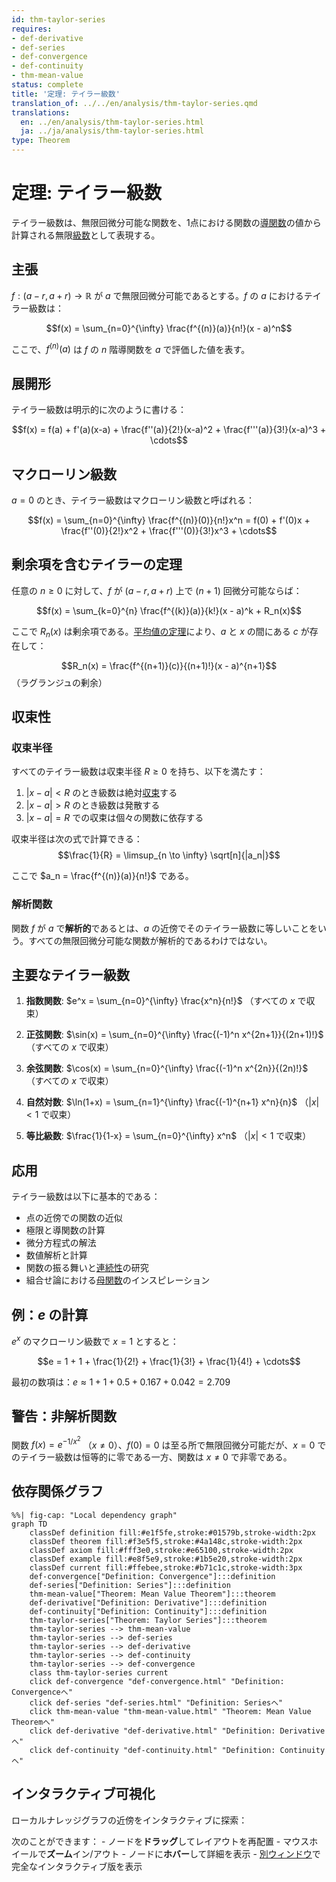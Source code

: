 ```yaml
---
id: thm-taylor-series
requires:
- def-derivative
- def-series
- def-convergence
- def-continuity
- thm-mean-value
status: complete
title: '定理: テイラー級数'
translation_of: ../../en/analysis/thm-taylor-series.qmd
translations:
  en: ../en/analysis/thm-taylor-series.html
  ja: ../ja/analysis/thm-taylor-series.html
type: Theorem
---
```


# 定理: テイラー級数 {#thm-taylor-series}

テイラー級数は、無限回微分可能な関数を、1点における関数の[導関数](def-derivative.qmd)の値から計算される無限[級数](def-series.qmd)として表現する。

## 主張

$f: (a - r, a + r) \to \mathbb{R}$ が $a$ で無限回微分可能であるとする。$f$ の $a$ におけるテイラー級数は：

$$f(x) = \sum_{n=0}^{\infty} \frac{f^{(n)}(a)}{n!}(x - a)^n$$

ここで、$f^{(n)}(a)$ は $f$ の $n$ 階導関数を $a$ で評価した値を表す。

## 展開形

テイラー級数は明示的に次のように書ける：

$$f(x) = f(a) + f'(a)(x-a) + \frac{f''(a)}{2!}(x-a)^2 + \frac{f'''(a)}{3!}(x-a)^3 + \cdots$$

## マクローリン級数

$a = 0$ のとき、テイラー級数はマクローリン級数と呼ばれる：

$$f(x) = \sum_{n=0}^{\infty} \frac{f^{(n)}(0)}{n!}x^n = f(0) + f'(0)x + \frac{f''(0)}{2!}x^2 + \frac{f'''(0)}{3!}x^3 + \cdots$$

## 剰余項を含むテイラーの定理

任意の $n \geq 0$ に対して、$f$ が $(a - r, a + r)$ 上で $(n+1)$ 回微分可能ならば：

$$f(x) = \sum_{k=0}^{n} \frac{f^{(k)}(a)}{k!}(x - a)^k + R_n(x)$$

ここで $R_n(x)$ は剰余項である。[平均値の定理](thm-mean-value.qmd)により、$a$ と $x$ の間にある $c$ が存在して：

$$R_n(x) = \frac{f^{(n+1)}(c)}{(n+1)!}(x - a)^{n+1}$$ （ラグランジュの剰余）

## 収束性

### 収束半径

すべてのテイラー級数は収束半径 $R \geq 0$ を持ち、以下を満たす：

1. $|x - a| < R$ のとき級数は絶対[収束](def-convergence.qmd)する
2. $|x - a| > R$ のとき級数は発散する
3. $|x - a| = R$ での収束は個々の関数に依存する

収束半径は次の式で計算できる：
$$\frac{1}{R} = \limsup_{n \to \infty} \sqrt[n]{|a_n|}$$

ここで $a_n = \frac{f^{(n)}(a)}{n!}$ である。

### 解析関数

関数 $f$ が $a$ で**解析的**であるとは、$a$ の近傍でそのテイラー級数に等しいことをいう。すべての無限回微分可能な関数が解析的であるわけではない。

## 主要なテイラー級数

1. **指数関数**: $e^x = \sum_{n=0}^{\infty} \frac{x^n}{n!}$ （すべての $x$ で収束）

2. **正弦関数**: $\sin(x) = \sum_{n=0}^{\infty} \frac{(-1)^n x^{2n+1}}{(2n+1)!}$ （すべての $x$ で収束）

3. **余弦関数**: $\cos(x) = \sum_{n=0}^{\infty} \frac{(-1)^n x^{2n}}{(2n)!}$ （すべての $x$ で収束）

4. **自然対数**: $\ln(1+x) = \sum_{n=1}^{\infty} \frac{(-1)^{n+1} x^n}{n}$ （$|x| < 1$ で収束）

5. **等比級数**: $\frac{1}{1-x} = \sum_{n=0}^{\infty} x^n$ （$|x| < 1$ で収束）

## 応用

テイラー級数は以下に基本的である：

- 点の近傍での関数の近似
- 極限と導関数の計算
- 微分方程式の解法
- 数値解析と計算
- 関数の振る舞いと[連続性](def-continuity.qmd)の研究
- 組合せ論における[母関数](../combinatorics/def-generating-function.qmd)のインスピレーション

## 例：$e$ の計算

$e^x$ のマクローリン級数で $x = 1$ とすると：

$$e = 1 + 1 + \frac{1}{2!} + \frac{1}{3!} + \frac{1}{4!} + \cdots$$

最初の数項は：$e \approx 1 + 1 + 0.5 + 0.167 + 0.042 = 2.709$

## 警告：非解析関数

関数 $f(x) = e^{-1/x^2}$ （$x \neq 0$）、$f(0) = 0$ は至る所で無限回微分可能だが、$x = 0$ でのテイラー級数は恒等的に零である一方、関数は $x \neq 0$ で非零である。

## 依存関係グラフ

```mermaid
%%| fig-cap: "Local dependency graph"
graph TD
    classDef definition fill:#e1f5fe,stroke:#01579b,stroke-width:2px
    classDef theorem fill:#f3e5f5,stroke:#4a148c,stroke-width:2px
    classDef axiom fill:#fff3e0,stroke:#e65100,stroke-width:2px
    classDef example fill:#e8f5e9,stroke:#1b5e20,stroke-width:2px
    classDef current fill:#ffebee,stroke:#b71c1c,stroke-width:3px
    def-convergence["Definition: Convergence"]:::definition
    def-series["Definition: Series"]:::definition
    thm-mean-value["Theorem: Mean Value Theorem"]:::theorem
    def-derivative["Definition: Derivative"]:::definition
    def-continuity["Definition: Continuity"]:::definition
    thm-taylor-series["Theorem: Taylor Series"]:::theorem
    thm-taylor-series --> thm-mean-value
    thm-taylor-series --> def-series
    thm-taylor-series --> def-derivative
    thm-taylor-series --> def-continuity
    thm-taylor-series --> def-convergence
    class thm-taylor-series current
    click def-convergence "def-convergence.html" "Definition: Convergenceへ"
    click def-series "def-series.html" "Definition: Seriesへ"
    click thm-mean-value "thm-mean-value.html" "Theorem: Mean Value Theoremへ"
    click def-derivative "def-derivative.html" "Definition: Derivativeへ"
    click def-continuity "def-continuity.html" "Definition: Continuityへ"
```

## インタラクティブ可視化

ローカルナレッジグラフの近傍をインタラクティブに探索：

::: {.graph-viz data-id="thm-taylor-series" data-width="700" data-height="500"}
:::

次のことができます：
- ノードを**ドラッグ**してレイアウトを再配置
- マウスホイールで**ズーム**イン/アウト
- ノードに**ホバー**して詳細を表示
- [別ウィンドウ](../../output/interactive/thm-taylor-series.html){target="_blank"}で完全なインタラクティブ版を表示
